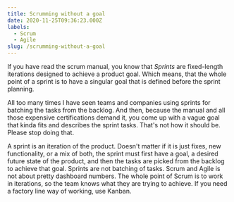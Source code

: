 ```yaml
---
title: Scrumming without a goal
date: 2020-11-25T09:36:23.000Z
labels:
  - Scrum
  - Agile
slug: /scrumming-without-a-goal
---
```

If you have read the scrum manual, you know that *Sprints* are fixed-length iterations designed to achieve a product goal. Which means, that the whole point of a sprint is to have a singular goal that is defined before the sprint planning. 

All too many times I have seen teams and companies using sprints for batching the tasks from the backlog. And then, because the manual and all those expensive certifications demand it, you come up with a vague goal that kinda fits and describes the sprint tasks. That's not how it should be. Please stop doing that. 

A sprint is an iteration of the product. Doesn't matter if it is just fixes, new functionality, or a mix of both, the sprint must first have a goal, a desired future state of the product, and then the tasks are picked from the backlog to achieve that goal. Sprints are not batching of tasks. Scrum and Agile is not about pretty dashboard numbers. The whole point of Scrum is to work in iterations, so the team knows what they are trying to achieve. If you need a factory line way of working, use Kanban.
